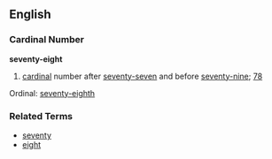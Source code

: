 ==English==
===Cardinal Number===
'''seventy-eight'''

# [[cardinal]] number after [[seventy-seven]] and before [[seventy-nine]]; [[78]]

Ordinal: [[seventy-eighth]]

===Related Terms===
*[[seventy]]
*[[eight]]